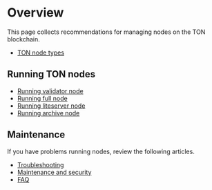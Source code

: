 
# Overview

This page collects recommendations for managing nodes on the TON blockchain.

- [TON node types](/v3/documentation/infra/nodes/node-types)

## Running TON nodes

- [Running validator node](/v3/guidelines/nodes/running-nodes/validator-node)
- [Running full node](/v3/guidelines/nodes/running-nodes/full-node)
- [Running liteserver node](/v3/guidelines/nodes/running-nodes/liteserver-node)
- [Running archive node](/v3/guidelines/nodes/running-nodes/archive-node)

## Maintenance

If you have problems running nodes, review the following articles.

- [Troubleshooting](/v3/guidelines/nodes/nodes-troubleshooting)
- [Maintenance and security](/v3/guidelines/nodes/node-maintenance-and-security)
- [FAQ](/v3/guidelines/nodes/faq)

<Feedback />
